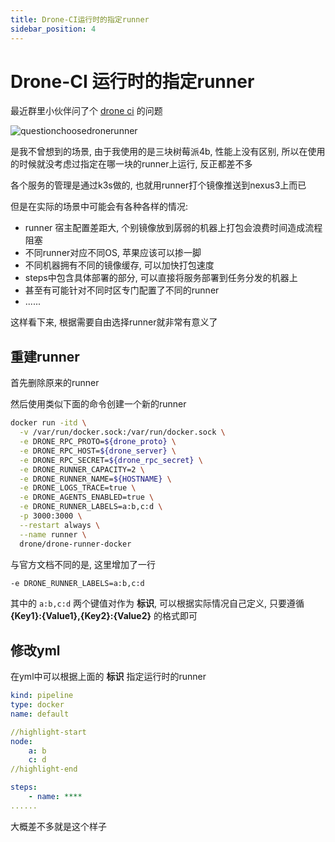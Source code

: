 ```yaml
---
title: Drone-CI运行时的指定runner
sidebar_position: 4
---
```


# Drone-CI 运行时的指定runner

最近群里小伙伴问了个 [drone ci](https://www.drone.io/) 的问题

![questionchoosedronerunner](/img/questionchoosedronerunner.webp)

是我不曾想到的场景, 由于我使用的是三块树莓派4b, 性能上没有区别, 所以在使用的时候就没考虑过指定在哪一块的runner上运行, 反正都差不多

各个服务的管理是通过k3s做的, 也就用runner打个镜像推送到nexus3上而已

但是在实际的场景中可能会有各种各样的情况:

* runner 宿主配置差距大, 个别镜像放到孱弱的机器上打包会浪费时间造成流程阻塞
* 不同runner对应不同OS, 苹果应该可以掺一脚
* 不同机器拥有不同的镜像缓存, 可以加快打包速度
* steps中包含具体部署的部分, 可以直接将服务部署到任务分发的机器上
* 甚至有可能针对不同时区专门配置了不同的runner
* ......

这样看下来, 根据需要自由选择runner就非常有意义了

## 重建runner

首先删除原来的runner

然后使用类似下面的命令创建一个新的runner

```bash
docker run -itd \
  -v /var/run/docker.sock:/var/run/docker.sock \
  -e DRONE_RPC_PROTO=${drone_proto} \
  -e DRONE_RPC_HOST=${drone_server} \
  -e DRONE_RPC_SECRET=${drone_rpc_secret} \
  -e DRONE_RUNNER_CAPACITY=2 \
  -e DRONE_RUNNER_NAME=${HOSTNAME} \
  -e DRONE_LOGS_TRACE=true \
  -e DRONE_AGENTS_ENABLED=true \
  -e DRONE_RUNNER_LABELS=a:b,c:d \
  -p 3000:3000 \
  --restart always \
  --name runner \
  drone/drone-runner-docker
```

与官方文档不同的是, 这里增加了一行

```bash
-e DRONE_RUNNER_LABELS=a:b,c:d 
```

其中的 `a:b,c:d` 两个键值对作为 **标识**, 可以根据实际情况自己定义, 只要遵循 **\{Key1\}:\{Value1\},\{Key2\}:\{Value2\}** 的格式即可

## 修改yml

在yml中可以根据上面的 **标识** 指定运行时的runner

```yml
kind: pipeline
type: docker
name: default

//highlight-start
node:
    a: b
    c: d
//highlight-end

steps:
    - name: ****
......

```

大概差不多就是这个样子

